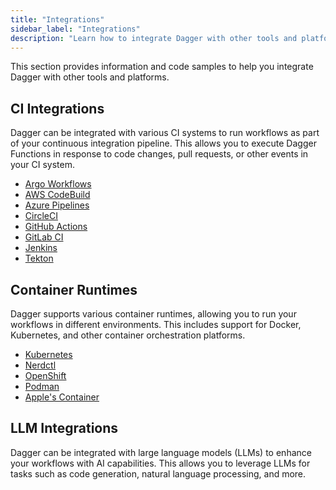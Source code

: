```yaml
---
title: "Integrations"
sidebar_label: "Integrations"
description: "Learn how to integrate Dagger with other tools and platforms."
---
```


This section provides information and code samples to help you integrate Dagger with other tools and platforms.

## CI Integrations

Dagger can be integrated with various CI systems to run workflows as part of your continuous integration pipeline. This allows you to execute Dagger Functions in response to code changes, pull requests, or other events in your CI system.

- [Argo Workflows](./argo-workflows.mdx)
- [AWS CodeBuild](./aws-codebuild.mdx)
- [Azure Pipelines](./azure-pipelines.mdx)
- [CircleCI](./circleci.mdx)
- [GitHub Actions](./github-actions.mdx)
- [GitLab CI](./gitlab.mdx)
- [Jenkins](./jenkins.mdx)
- [Tekton](./tekton.mdx)

## Container Runtimes

Dagger supports various container runtimes, allowing you to run your workflows in different environments. This includes support for Docker, Kubernetes, and other container orchestration platforms.

- [Kubernetes](./kubernetes.mdx)
- [Nerdctl](./nerdctl.mdx)
- [OpenShift](./openshift.mdx)
- [Podman](./podman.mdx)
- [Apple's Container](./apple-container.mdx)


## LLM Integrations

Dagger can be integrated with large language models (LLMs) to enhance your workflows with AI capabilities. This allows you to leverage LLMs for tasks such as code generation, natural language processing, and more.